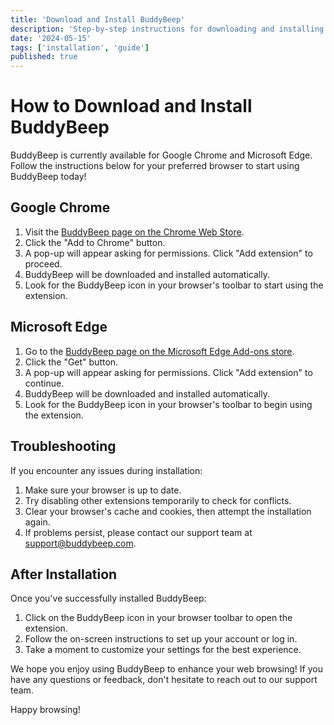 ```yaml
---
title: 'Download and Install BuddyBeep'
description: 'Step-by-step instructions for downloading and installing the BuddyBeep browser extension on Chrome and Edge.'
date: '2024-05-15'
tags: ['installation', 'guide']
published: true
---
```


# How to Download and Install BuddyBeep

BuddyBeep is currently available for Google Chrome and Microsoft Edge. Follow the instructions below for your preferred browser to start using BuddyBeep today!

## Google Chrome

1. Visit the [BuddyBeep page on the Chrome Web Store](https://chromewebstore.google.com/detail/bubbybeep-your-ai-explora/cbibgdcbkoikdkeahemkjkpacmgicaco).
2. Click the "Add to Chrome" button.
3. A pop-up will appear asking for permissions. Click "Add extension" to proceed.
4. BuddyBeep will be downloaded and installed automatically.
5. Look for the BuddyBeep icon in your browser's toolbar to start using the extension.

## Microsoft Edge

1. Go to the [BuddyBeep page on the Microsoft Edge Add-ons store](https://microsoftedge.microsoft.com/addons/detail/okjbfkonbgmfhcekhdpbodcfadofdefg).
2. Click the "Get" button.
3. A pop-up will appear asking for permissions. Click "Add extension" to continue.
4. BuddyBeep will be downloaded and installed automatically.
5. Look for the BuddyBeep icon in your browser's toolbar to begin using the extension.

## Troubleshooting

If you encounter any issues during installation:

1. Make sure your browser is up to date.
2. Try disabling other extensions temporarily to check for conflicts.
3. Clear your browser's cache and cookies, then attempt the installation again.
4. If problems persist, please contact our support team at support@buddybeep.com.

## After Installation

Once you've successfully installed BuddyBeep:

1. Click on the BuddyBeep icon in your browser toolbar to open the extension.
2. Follow the on-screen instructions to set up your account or log in.
3. Take a moment to customize your settings for the best experience.

We hope you enjoy using BuddyBeep to enhance your web browsing! If you have any questions or feedback, don't hesitate to reach out to our support team.

Happy browsing!
